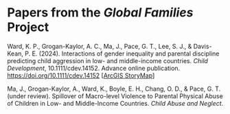 # Papers from the *Global Families* Project

Ward, K. P., Grogan-Kaylor, A. C., Ma, J., Pace, G. T., Lee, S. J., & Davis-Kean, P. E. (2024). Interactions of gender inequality and parental discipline predicting child aggression in low- and middle-income countries. *Child Development*, 10.1111/cdev.14152. Advance online publication. [https://doi.org/10.1111/cdev.14152](https://doi.org/10.1111/cdev.14152) [[ArcGIS StoryMap](https://arcg.is/0m4qDb)]

Ma, J., Grogan-Kaylor, A., Ward, K., Boyle, E. H., Chang, O. D., & Pace, G. T. (under review). Spillover of Macro-level Violence to Parental Physical Abuse of Children in Low- and Middle-Income Countries. *Child Abuse and Neglect*.



